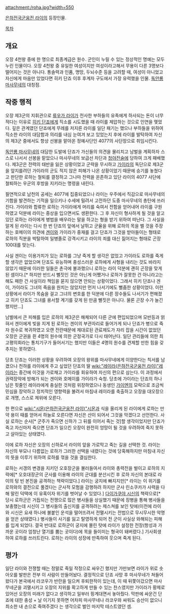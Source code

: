 attachment:/roha.jpg?width=550

[[은하전국군웅전 라이]]의 등장인물.

[[목차]]
== 개요 ==
오장 4천왕 중에 한 명으로 최종계급은 원수. 군인이 누릴 수 있는 정상적인 명예는 모두 누린 인물이다. 오장 4천왕 중 유일한 여성이지만 여성이라고해서 무용이 다른 3명보다 떨어지는 것은 아니다. 통솔력과 인품, 명망, 두뇌수준 등을 고려할 때, 여성이 아니었고 자신에게 마음만 있었다면 히키 단죠 이후 후계자 구도에서 가장 유력했을 인물. [[독안룡 마사무네]]의 대칭점.

== 작중 행적 ==
오장 제3군의 지휘관으로 [[류우가 라이]]가 전사한 부하들의 유족에게 하사되는 돈이 너무 적다는 이유로 [[히키 단죠]]에게 직소를 시도했을 때 라이를 제압하는 것으로 인연을 맺었다. 깊은 관계였던 단죠에게 무례를 저지른 라이를 일단 패기는 했으나 부하들을 위하여 직소한 라이의 대담함과 의리를 내심 눈여겨 보고 있었는지 후에 라이를 발탁하여 자신의 제3군 중에서도 항상 선봉을 맡아온 정예사단인 4077의 사단장으로 취임시킨다.

[[독안룡 마사무네]]의 대담한 도발에 단죠가 가신들의 의견을 물리치고 남벌을 계획하자 스스로 나서서 선봉을 맡았으나 마사무네의 보급선 차단과 [[청야전술]]에 당하여 크게 패배했다. 제3군은 전력의 태반을 잃은 상황이었고 군략을 무시하고 [[가이라]]의 독단으로 제3군을 앞지를려던 가이라의 군도 적지 않은 피해가 나온 상황이었기 때문에 승기를 놓쳤다고 판단한 로하는 철퇴를 결정하고 그나마 전력을 온존하고 있단 라이의 4077 사단에 철퇴하는 우군의 후방을 지키라는 명령을 내린다.

필연적으로 남천의 공세는 4077에 집중되었으나 라이는 우주에서 직감으로 마사무네의 기함을 발견하는 기적을 일으키나 수세에 밀려서 고전하던 도중 마사무네의 총탄에 쓰러진다. 가이라와 합류한 로하는 가이라에게 머리를 숙여서 전함을 얻어내어 라이를 구원하였고 덕분에 라이는 중상을 입으면서도 생환한다. 그 후 자신이 형사하게 될 것을 알고 있던 로하는 라이에게 병법을 배우라는 말을 하고는 형을 받기 위하여 떠난다. 그 사실을 알게 된 라이는 다시 한 번 단죠의 앞에서 날뛰고 군율을 위해 로하의 목을 벨 것을 주장하는 호메이의 의견에 [[겐이]]와 가이라가 중재를 걸고 단죠가 그것을 받아들이는 형태로 로하의 직분을 박탈하여 일병졸로 강격시키고 라이의 죄를 대신 짊어지는 형태로 곤장 100대를 맞는다.

사실 겐이는 이용가치가 있는 로하를 그냥 죽게 할 생각은 없었고 가이라도 로하를 죽게 할 생각은 없었으며 단죠도 유능하며 충성스러운 로하에게 사형을 내리는 것도 바라지 않았기 때문에 이러한 일들은 촌극에 불과했으니 로하는 라이 덕분에 괜히 곤장을 맞게 된 셈이다.[* 하지만 반드시 뻘짓인 것은 아닌게 어쨌거나 로하가 잘못한 건 아니라고는 해도 패한 건 사실이라 책임을 묻지 않으면 안되는 상황이었다. 그래서 히키 단죠나 겐이, 가이라도 그녀의 죽음을 원치는 않았지만 먼저 나서기에도 뻘줌한 상황이었다. 이런 상황에서 라이가 목숨을 걸고 그녀의 변호를 한 덕분에 다른 장수들도 나서기가 편해졌고 히키 단죠도 그녀를 용서할 계기를 갖게 된 만큼 뻘짓은 아니다. 물론 곤장 수가 늘긴 했지만...] 

남벌에서 큰 피해를 입은 로하의 제3군은 해체되어 다른 군에 편입되었으며 모반등과 얽혀서 겐이에게 빚을 지게 된 로하는 겐이의 부관자리로 들어가게 되나 단죠가 병으로 죽자 원수로 복귀하였고 오랜 전란때문에 제대로된 관료제도가 자리 잡을 시간이 없었던 오장은 군권을 쥔 4명의 원수에 의한 군정국가로 다시 태어난다. 일단 관리들에 의한 최고평의회라는 통치기구가 들어서기는 했지만 이들은 4명의 원수를 견제할 만한 힘을 갖추지는 못하였다.

당초 단죠는 이러한 상황을 우려하여 오장의 왕위를 마사무네에게 이양한다는 칙서를 남겼으나 천하를 라이에게 주고 싶었던 단죠의 딸 [[wiki:"레이라(은하전국군웅전 라이)"레이라]]는 중간에 이것을 가로채고 가이라를 회유하여 자신의 편으로 삼는다. 이 과정에서 권력장악에 방해가 되는 겐이와 호메이를 가이라가 숙청. 당초에 가이라는 단죠의 하나남은 핏줄인 레이라에게 충실한 것처럼 위장하였으나 동생인 [[가이엔]]의 모략으로 조금씩 민심을 장악하고 정치적인 영향력을 불려서 마침내 레이라를 축출하고 오장을 대오장으로 개명, 스스로 제위에 오른다.

한 편으로 [[wiki:"시몬(은하전국군웅전 라이)"시몬]]과 식을 올리게 된 라이에게 로하는 만약 용이 때를 얻어서 하늘로 오른다면 자신은 산이 되어서 그것을 막겠다고 선언한다. 사실 로하는 순사[* 군주가 죽으면 신하가 그 뒤를 이어서 죽는 것]할 생각이었지만 단죠가 죽고 자신마저 죽으면 단죠가 일으킨 오장이 완전히 엉망이 될 것을 우려하여 죽지 못하고 살아있는 상태였다.

이에 로하 자신은 오장의 신하로서 라이의 앞을 가로막고 죽는 길을 선택한 것. 라이는 자신의 부모나 다름없는 로하가 그러한 선택을 내렸다는 것에 당혹해하지만 마침내 자신의 뜻을 이루기 위하여 로하를 꺾을 것을 결심한다.

로하는 서갱의 변경을 지키던 오호장군을 불러들여서 라이와 총력전을 벌이고 로하의 지략에[* 오호대장군의 군사를 이용해 라이의 군대를 분산시킨 후 로하 자신의 본대로 라이의 텅 빈 본진을 공격하는 책략이었다.] 라이는 궁지에 빠지지만[* 라이는 이 위기를 로하와의 결전으로 풀겠다는 군사적 모험을 감행하려 하지만 군사 린소쿠카가 사력을 다해 말린 덕택에 이 유혹이자 위기를 벗어날 수 있었다.] [[다이가쿠야 시신]]의 책략으로[* 당시 로하군은 거듭되는 전쟁으로 많은 병사들을 상실했기 때문에 징병을 통해 병사들을 보충했는데 시신이 그 병사들의 출신지를 공격하려는 제스쳐를 보인 탓에(이전에 라이와 시신은 요새 하나에 불붙인 운석을 떨어뜨려서 전멸시키는 전법으로 무시무시한 악명을 얻은 상태였다.) 병사들이 사기를 잃고 탈영하게 되어 전 군이 사실상 와해되는 피해를 입게 되었다. 결국 반대로 로하군이 궁지에 몰린 탓에 라이가 설정한 전장(항성과 가까운 곳이라 엄청난 열기를 뿜는 곳이다)에 목을 들이미는 형국이 돼버렸다.] 기사회생하여 로하를 쓰러트린다. 로하는 라이의 성장에 만족하여 웃으며 죽게 된다.

== 평가 ==
일단 라이와 전쟁할 때는 정말로 죽일 작정으로 싸우긴 했지만 가만보면 라이가 위로 솟아오를 발판은 전부 이 사람이 만들어놨다. 결정적으로 단죠 사망 후 마사무네가 쳐들어왔다가 본국에서 라코우가 반란을 일으켜 후퇴한적이 있는데, 이 때 뒤쫓아갔으면 마사무네군을 괴멸시키고 오장의 지위를 확고하게 만들 수 있는 찬스였지만 가이라가 황제로 있어선 오장의 미래가 없다고 생각하고 일부러 핑계대면서 놓아줬다. 막판에 싸운건 단죠에 대한 충성 + 날 이기지 못하면 어차피 마사무네나 라코우와 싸워도 승산이 없으니 최소한 내 손으로 죽여주겠다 는 생각으로 벌인 마지막 테스트였던 셈.
